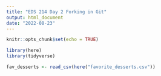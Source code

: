 ```yaml
---
title: "EDS 214 Day 2 Forking in Git"
output: html_document
date: "2022-08-23"
---
```


```r
knitr::opts_chunk$set(echo = TRUE)
```

```r
library(here)
library(tidyverse)
```

```r
fav_desserts <- read_csv(here("favorite_desserts.csv"))
```

